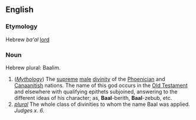 {{webster}}
==English==

===Etymology===
Hebrew ''ba'al'' [[lord]]

===Noun===
Hebrew plural: Baalim.

#(''[[Mythology]]'') The [[supreme]] [[male]] [[divinity]] of the [[Phoenicia]]n and [[Canaan]]itish nations. The name of this god occurs in the [[Old Testament]] and elsewhere with qualifying epithets subjoined, answering to the different ideas of his character; as, '''Baal'''-berith, '''Baal'''-zebub, etc.
#''[[plural]]'' The whole class of divinities to whom the name Baal was applied. ''Judges x. 6.''